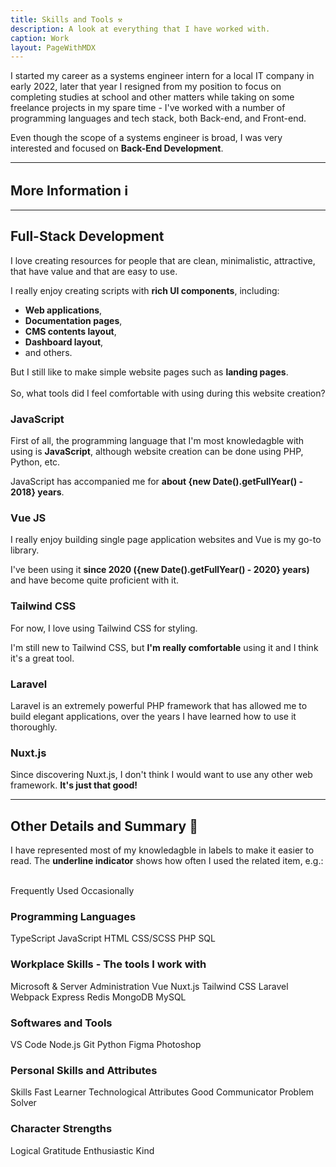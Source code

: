 ```yaml
---
title: Skills and Tools ⚒️
description: A look at everything that I have worked with.
caption: Work
layout: PageWithMDX
---
```



I started my career as a systems engineer intern for a local IT company in early 2022, later that year I resigned from my position to focus on completing studies at school and other matters while taking on some freelance projects in my spare time - I've worked with a number of programming languages and tech stack, both Back-end, and Front-end.

Even though the scope of a systems engineer is broad, I was very interested and focused on **Back-End Development**.

---

## More Information ℹ️

---

## Full-Stack Development

I love creating resources for people that are clean, minimalistic, attractive, that have value and that are easy to use.

I really enjoy creating scripts with **rich UI components**, including:

- **Web applications**,
- **Documentation pages**,
- **CMS contents layout**,
- **Dashboard layout**,
- and others.

But I still like to make simple website pages such as **landing pages**.
<br /><br />
So, what tools did I feel comfortable with using during this website creation?

### JavaScript

First of all, the programming language that I'm most knowledagble with using is **JavaScript**, although website creation can be done using PHP, Python, etc.

JavaScript has accompanied me for **about {new Date().getFullYear() - 2018} years**.

### Vue JS

I really enjoy building single page application websites and Vue is my go-to library.

I've been using it **since 2020 ({new Date().getFullYear() - 2020} years)** and have become quite proficient with it.

### Tailwind CSS

For now, I love using Tailwind CSS for styling.

I'm still new to Tailwind CSS, but **I'm really comfortable** using it and I think it's a great tool.

### Laravel

Laravel is an extremely powerful PHP framework that has allowed me to build elegant applications, over the years I have learned how to use it thoroughly.

### Nuxt.js

Since discovering Nuxt.js, I don't think I would want to use any other web framework. **It's just that good!**

---

## Other Details and Summary 📎

I have represented most of my knowledagble in labels to make it easier to read. The **underline indicator** shows how often I used the related item, e.g.:

<br />
<HStack spacing={8}>
  <Label indicator={100}>Frequently Used</Label>
  <Label indicator={25}>Occasionally</Label>
</HStack>

### Programming Languages

<VStack spacing={12}>
  <HStack spacing={8}>
    <Label indicator={100}>TypeScript</Label>
    <Label indicator={100}>JavaScript</Label>
    <Label indicator={100}>HTML</Label>
    <Label indicator={100}>CSS/SCSS</Label>
  </HStack>
  <HStack spacing={8}>
    <Label indicator={50}>PHP</Label>
    <Label indicator={75}>SQL</Label>
  </HStack>
</VStack>

### Workplace Skills - The tools I work with

<VStack spacing={12}>
  <HStack spacing={8}>
    <Label indicator={100}>Microsoft & Server Administration</Label>
  </HStack>
  <HStack spacing={8}>
    <Label indicator={75}>Vue</Label>
    <Label indicator={75}>Nuxt.js</Label>
    <Label indicator={75}>Tailwind CSS</Label>
    <Label indicator={50}>Laravel</Label>
    <Label indicator={25}>Webpack</Label>
  </HStack>
  <HStack spacing={8}>
    <Label indicator={25}>Express</Label>
    <Label indicator={65}>Redis</Label>
    <Label indicator={25}>MongoDB</Label>
    <Label indicator={75}>MySQL</Label>
  </HStack>
</VStack>

### Softwares and Tools

<VStack spacing={12}>
  <HStack spacing={8}>
    <Label indicator={100}>VS Code</Label>
    <Label indicator={100}>Node.js</Label>
    <Label indicator={100}>Git</Label>
    <Label indicator={75}>Python</Label>
  </HStack>
  <HStack spacing={8}>
    <Label indicator={25}>Figma</Label>
    <Label indicator={25}>Photoshop</Label>
  </HStack>
</VStack>

### Personal Skills and Attributes
<VStack spacing={12}>
  Skills
  <HStack spacing={8}>
    <Label indicator={100}>Fast Learner</Label>
    <Label indicator={100}>Technological</Label>
  </HStack>
  Attributes
  <HStack spacing={8}>
    <Label indicator={100}>Good Communicator</Label>
    <Label indicator={100}>Problem Solver</Label>
  </HStack>
</VStack>

### Character Strengths
<VStack spacing={12}>
  <HStack spacing={8}>
    <Label indicator={100}>Logical</Label>
    <Label indicator={100}>Gratitude</Label>
    <Label indicator={100}>Enthusiastic</Label>
    <Label indicator={100}>Kind</Label>
  </HStack>
</VStack>
